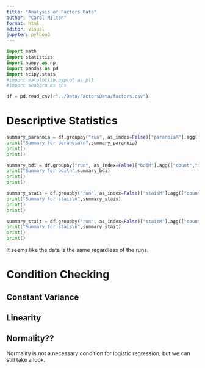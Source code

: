 ```yaml
---
title: "Analysis of Factors Data"
author: "Carol Milton"
format: html
editor: visual
jupyter: python3
---
```


```python
import math
import statistics
import numpy as np
import pandas as pd
import scipy.stats
#import matplotlib.pyplot as plt
#import seaborn as sns
```

```python
df = pd.read_csv(r"../Data/FactorsData/factors.csv")
```

# Descriptive Statistics
```python
summary_paranoia = df.groupby("run", as_index=False)["paranoiaM"].agg(["count","min","max","mean","std"])
print("Summary for paranoia\n",summary_paranoia)
print()
print()

summary_bdi = df.groupby("run", as_index=False)["bdiM"].agg(["count","min","max","mean","std"])
print("Summary for bdi\n",summary_bdi)
print()
print()

summary_stais = df.groupby("run", as_index=False)["staisM"].agg(["count","min","max","mean","std"])
print("Summary for stais\n",summary_stais)
print()
print()

summary_stait = df.groupby("run", as_index=False)["staitM"].agg(["count","min","max","mean","std"])
print("Summary for stais\n",summary_stait)
print()
print()
```

It seems like the data is the same regardless of the runs.

# Condition Checking

## Constant Variance

## Linearity

## Normality??
Normality is not a necessary condition for logistic regression, but we can still take a look.




